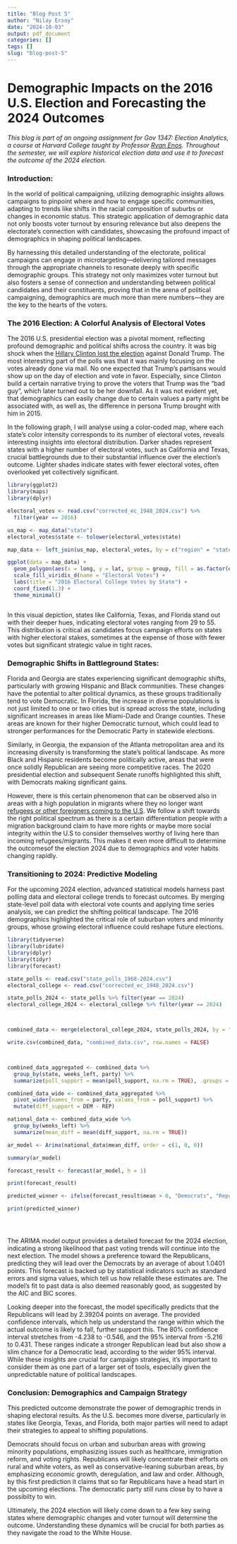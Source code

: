```yaml
---
title: "Blog Post 5"
author: "Nilay Ersoy"
date: "2024-10-03"
output: pdf_document
categories: []
tags: []
slug: "blog-post-5"
---
```



# Demographic Impacts on the 2016 U.S. Election and Forecasting the 2024 Outcomes


_This blog is part of an ongoing assignment for Gov 1347: Election Analytics, a course at Harvard College taught by Professor [Ryan Enos](https://www.ryandenos.com). Throughout the semester, we will explore historical election data and use it to forecast the outcome of the 2024 election._


### Introduction:


In the world of political campaigning, utilizing demographic insights allows campaigns to pinpoint where and how to engage specific communities, adapting to trends like shifts in the racial composition of suburbs or changes in economic status. This strategic application of demographic data not only boosts voter turnout by ensuring relevance but also deepens the electorate's connection with candidates, showcasing the profound impact of demographics in shaping political landscapes.

By harnessing this detailed understanding of the electorate, political campaigns can engage in microtargeting—delivering tailored messages through the appropriate channels to resonate deeply with specific demographic groups. This strategy not only maximizes voter turnout but also fosters a sense of connection and understanding between political candidates and their constituents, proving that in the arena of political campaigning, demographics are much more than mere numbers—they are the key to the hearts of the voters.




### The 2016 Election: A Colorful Analysis of Electoral Votes


The 2016 U.S. presidential election was a pivotal moment, reflecting profound demographic and political shifts across the country. It was big shock when the [Hillary Clinton lost the election](https://www.scientificamerican.com/article/why-polls-were-mostly-wrong/) against Donald Trump. The most interesting part of the polls was that it was mainly focusing on the votes already done via mail. No one expected that Trump's partisans would show up on the day of election and vote in favor. Especially, since Clinton build a certain narrative trying to prove the voters that Trump was the "bad guy", which later turned out to be her downfall. As it was not evident yet, that demographics can easily change due to certain values a party might be associated with, as well as, the difference in persona Trump brought with him in 2015. 

In the following graph, I will analyse using a color-coded map, where each state's color intensity corresponds to its number of electoral votes, reveals interesting insights into electoral distribution. Darker shades represent states with a higher number of electoral votes, such as California and Texas, crucial battlegrounds due to their substantial influence over the election's outcome. Lighter shades indicate states with fewer electoral votes, often overlooked yet collectively significant.


```r
library(ggplot2)
library(maps)
library(dplyr)

electoral_votes <- read.csv("corrected_ec_1948_2024.csv") %>%
  filter(year == 2016)

us_map <- map_data("state")
electoral_votes$state <- tolower(electoral_votes$state)

map_data <- left_join(us_map, electoral_votes, by = c("region" = "state"))

ggplot(data = map_data) +
  geom_polygon(aes(x = long, y = lat, group = group, fill = as.factor(electors)), color = "white") +
  scale_fill_viridis_d(name = "Electoral Votes") +
  labs(title = "2016 Electoral College Votes by State") +
  coord_fixed(1.3) +
  theme_minimal()



```

In this visual depiction, states like California, Texas, and Florida stand out with their deeper hues, indicating electoral votes ranging from 29 to 55. This distribution is critical as candidates focus campaign efforts on states with higher electoral stakes, sometimes at the expense of those with fewer votes but significant strategic value in tight races. 




### Demographic Shifts in Battleground States:


Florida and Georgia are states experiencing significant demographic shifts, particularly with growing Hispanic and Black communities. These changes have the potential to alter political dynamics, as these groups traditionally tend to vote Democratic. In Florida, the increase in diverse populations is not just limited to one or two cities but is spread across the state, including significant increases in areas like Miami-Dade and Orange counties. These areas are known for their higher Democratic turnout, which could lead to stronger performances for the Democratic Party in statewide elections.

Similarly, in Georgia, the expansion of the Atlanta metropolitan area and its increasing diversity is transforming the state's political landscape. As more Black and Hispanic residents become politically active, areas that were once solidly Republican are seeing more competitive races. The 2020 presidential election and subsequent Senate runoffs highlighted this shift, with Democrats making significant gains.

However, there is this certain phenomenon that can be observed also in areas with a high population in migrants where they no longer want [refugees or other foreigners coming to the U.S](https://www.sciencedirect.com/science/article/abs/pii/S0049089X20300570). We follow a shift towards the right political spectrum as there is a certain differentiation people with a migration background claim to have more rights or maybe more social integrity within the U.S to consider themselves worthy of living here than incoming refugees/migrants. This makes it even more difficult to determine the outcomesof the election 2024 due to demographics and voter habits changing rapidly.



### Transitioning to 2024: Predictive Modeling


For the upcoming 2024 election, advanced statistical models harness past polling data and electoral college trends to forecast outcomes. By merging state-level poll data with electoral vote counts and applying time series analysis, we can predict the shifting political landscape. The 2016 demographics highlighted the critical role of suburban voters and minority groups, whose growing electoral influence could reshape future elections.

```r

library(tidyverse)
library(lubridate)
library(dplyr)
library(tidyr)
library(forecast)

state_polls <- read.csv("state_polls_1968-2024.csv")
electoral_college <- read.csv("corrected_ec_1948_2024.csv")

state_polls_2024 <- state_polls %>% filter(year == 2024)
electoral_college_2024 <- electoral_college %>% filter(year == 2024)



combined_data <- merge(electoral_college_2024, state_polls_2024, by = "state", all.x = TRUE)

write.csv(combined_data, "combined_data.csv", row.names = FALSE)



combined_data_aggregated <- combined_data %>%
  group_by(state, weeks_left, party) %>%
  summarize(poll_support = mean(poll_support, na.rm = TRUE), .groups = 'drop') 

combined_data_wide <- combined_data_aggregated %>%
  pivot_wider(names_from = party, values_from = poll_support) %>%
  mutate(diff_support = DEM - REP)  

national_data <- combined_data_wide %>%
  group_by(weeks_left) %>%
  summarize(mean_diff = mean(diff_support, na.rm = TRUE))

ar_model <- Arima(national_data$mean_diff, order = c(1, 0, 0))  

summary(ar_model)

forecast_result <- forecast(ar_model, h = 1)

print(forecast_result)

predicted_winner <- ifelse(forecast_result$mean > 0, "Democrats", "Republicans")

print(predicted_winner)





```
The ARIMA model output provides a detailed forecast for the 2024 election, indicating a strong likelihood that past voting trends will continue into the next election. The model shows a preference toward the Republicans, predicting they will lead over the Democrats by an average of about 1.0401 points. This forecast is backed up by statistical indicators such as standard errors and sigma values, which tell us how reliable these estimates are. The model's fit to past data is also deemed reasonably good, as suggested by the AIC and BIC scores.

Looking deeper into the forecast, the model specifically predicts that the Republicans will lead by 2.39204 points on average. The provided confidence intervals, which help us understand the range within which the actual outcome is likely to fall, further support this. The 80% confidence interval stretches from -4.238 to -0.546, and the 95% interval from -5.216 to 0.431. These ranges indicate a stronger Republican lead but also show a slim chance for a Democratic lead, according to the wider 95% interval. While these insights are crucial for campaign strategies, it's important to consider them as one part of a larger set of tools, especially given the unpredictable nature of political landscapes.




### Conclusion: Demographics and Campaign Strategy


This predicted outcome demonstrate the power of demographic trends in shaping electoral results. As the U.S. becomes more diverse, particularly in states like Georgia, Texas, and Florida, both major parties will need to adapt their strategies to appeal to shifting populations.


Democrats should focus on urban and suburban areas with growing minority populations, emphasizing issues such as healthcare, immigration reform, and voting rights.
Republicans will likely concentrate their efforts on rural and white voters, as well as conservative-leaning suburban areas, by emphasizing economic growth, deregulation, and law and order.
Although, by this first prediction it claims that so far Republicans have a head start in the upcoming elections. The democratic party still runs close by to have a possibilty to win.

Ultimately, the 2024 election will likely come down to a few key swing states where demographic changes and voter turnout will determine the outcome. Understanding these dynamics will be crucial for both parties as they navigate the road to the White House.


